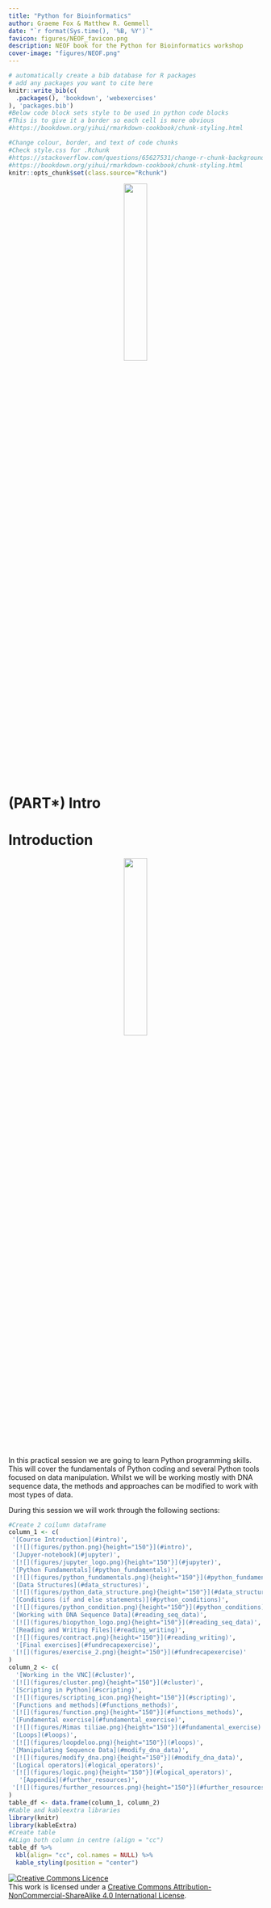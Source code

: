 ```yaml
---
title: "Python for Bioinformatics"
author: Graeme Fox & Matthew R. Gemmell
date: "`r format(Sys.time(), '%B, %Y')`"
favicon: figures/NEOF_favicon.png
description: NEOF book for the Python for Bioinformatics workshop
cover-image: "figures/NEOF.png"
---
```


```r
# automatically create a bib database for R packages
# add any packages you want to cite here
knitr::write_bib(c(
  .packages(), 'bookdown', 'webexercises'
), 'packages.bib')
#Below code block sets style to be used in python code blocks
#This is to give it a border so each cell is more obvious
#https://bookdown.org/yihui/rmarkdown-cookbook/chunk-styling.html
```

```r
#Change colour, border, and text of code chunks
#Check style.css for .Rchunk
#https://stackoverflow.com/questions/65627531/change-r-chunk-background-color-in-bookdown-gitbook
#https://bookdown.org/yihui/rmarkdown-cookbook/chunk-styling.html
knitr::opts_chunk$set(class.source="Rchunk") 
```

<center>![](figures/NEOF_logo.png){width=30%}</center>

# (PART\*) Intro {-}

# Introduction

<center>![](figures/python.png){width=30%}</center>

In this practical session we are going to learn Python programming skills. This will cover the fundamentals of Python coding and several Python tools focused on data manipulation. Whilst we will be working mostly with DNA sequence data, the methods and approaches can be modified to work with most types of data.

During this session we will work through the following sections:

```r
#Create 2 coilumn dataframe
column_1 <- c(
 '[Course Introduction](#intro)', 
 '[![](figures/python.png){height="150"}](#intro)',
 '[Jupyer-notebook](#jupyter)',
 '[![](figures/jupyter_logo.png){height="150"}](#jupyter)',
 '[Python Fundamentals](#python_fundamentals)',
 '[![](figures/python_fundamentals.png){height="150"}](#python_fundamentals)',
 '[Data Structures](#data_structures)',
 '[![](figures/python_data_structure.png){height="150"}](#data_structures)',
 '[Conditions (if and else statements)](#python_conditions)',
 '[![](figures/python_condition.png){height="150"}](#python_conditions)',
 '[Working with DNA Sequence Data](#reading_seq_data)',
 '[![](figures/biopython_logo.png){height="150"}](#reading_seq_data)',
 '[Reading and Writing Files](#reading_writing)',
 '[![](figures/contract.png){height="150"}](#reading_writing)',
  '[Final exercises](#fundrecapexercise)',
 '[![](figures/exercise_2.png){height="150"}](#fundrecapexercise)'
)
column_2 <- c(
  '[Working in the VNC](#cluster)',
 '[![](figures/cluster.png){height="150"}](#cluster)',
 '[Scripting in Python](#scripting)',
 '[![](figures/scripting_icon.png){height="150"}](#scripting)',
 '[Functions and methods](#functions_methods)',
 '[![](figures/function.png){height="150"}](#functions_methods)',
 '[Fundamental exercise](#fundamental_exercise)',
 '[![](figures/Mimas tiliae.png){height="150"}](#fundamental_exercise)',
 '[Loops](#loops)',
 '[![](figures/loopdeloo.png){height="150"}](#loops)',
 '[Manipulating Sequence Data](#modify_dna_data)',
 '[![](figures/modify_dna.png){height="150"}](#modify_dna_data)',
 '[Logical operators](#logical_operators)',
 '[![](figures/logic.png){height="150"}](#logical_operators)',
   '[Appendix](#further_resources)',
 '[![](figures/further_resources.png){height="150"}](#further_resources)'
)
table_df <- data.frame(column_1, column_2)
#Kable and kableextra libraries
library(knitr)
library(kableExtra)
#Create table
#ALign both column in centre (align = "cc")
table_df %>%
  kbl(align= "cc", col.names = NULL) %>%
  kable_styling(position = "center")
```

<a rel="license" href="http://creativecommons.org/licenses/by-nc-sa/4.0/"><img alt="Creative Commons Licence" style="border-width:0" src="https://i.creativecommons.org/l/by-nc-sa/4.0/88x31.png" /></a><br />This work is licensed under a <a rel="license" href="http://creativecommons.org/licenses/by-nc-sa/4.0/">Creative Commons Attribution-NonCommercial-ShareAlike 4.0 International License</a>.